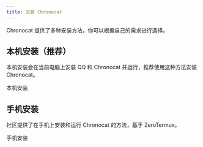 ```yaml
---
title: 安装 Chronocat
---
```



Chronocat 提供了多种安装方法，你可以根据自己的需求进行选择。

## 本机安装（推荐）

本机安装会在当前电脑上安装 QQ 和 Chronocat 并运行，推荐使用这种方法安装 Chronocat。

<Link
  className="button button--secondary button--lg button--normal"
  to="/guide/install/shell/native"
>
  <span>本机安装</span>
</Link>

## 手机安装

<UntrustedContents />

社区提供了在手机上安装和运行 Chronocat 的方法，基于 ZeroTermux。

<Link
  className="button button--secondary button--lg button--normal"
  to="/guide/install/shell/phone"
>
  <span>手机安装</span>
</Link>
